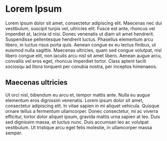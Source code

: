 # Lorem Ipsum

Lorem ipsum dolor sit amet, consectetur adipiscing elit. Maecenas nec dui vestibulum,
suscipit turpis vel, ultricies elit. Fusce est ante, rhoncus vel imperdiet at, lacinia id nisi.
Donec venenatis ut diam sit amet hendrerit. Suspendisse pellentesque hendrerit luctus.
Phasellus elementum arcu libero, in luctus risus porta quis. Aenean congue ex eu lectus finibus, ut euismod nulla sagittis.
Maecenas ultricies, quam sed congue volutpat, nisl libero congue elit, non iaculis arcu nisl sit amet libero. Aenean augue arcu,
convallis vel eros eget, rhoncus imperdiet tortor. Class aptent taciti sociosqu ad litora torquent per conubia nostra, per inceptos himenaeos.

## Maecenas ultricies

Ut orci nisl, bibendum eu arcu et, tempor mattis ante. Nulla eu augue elementum eros dignissim venenatis. Lorem ipsum dolor sit amet, consectetur adipiscing elit. In vitae sapien in mi aliquet vehicula. Quisque ornare tellus a fermentum ullamcorper. Donec consectetur, mi ac viverra efficitur, tortor dolor aliquet ipsum, gravida mattis urna sapien at leo. Duis sed dignissim massa, et luctus nunc. Duis accumsan leo ac volutpat vestibulum. Ut tristique arcu eget felis molestie, in ullamcorper massa semper.
